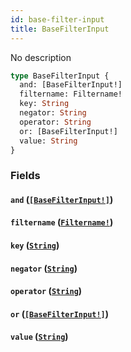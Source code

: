 ```yaml
---
id: base-filter-input
title: BaseFilterInput
---
```


No description

```graphql
type BaseFilterInput {
  and: [BaseFilterInput!]
  filtername: Filtername!
  key: String
  negator: String
  operator: String
  or: [BaseFilterInput!]
  value: String
}
```

### Fields

#### `and` ([`[BaseFilterInput!]`](/graphql/inputs/base-filter-input))

#### `filtername` ([`Filtername!`](/graphql/enums/filtername))

#### `key` ([`String`](/graphql/scalars/string))

#### `negator` ([`String`](/graphql/scalars/string))

#### `operator` ([`String`](/graphql/scalars/string))

#### `or` ([`[BaseFilterInput!]`](/graphql/inputs/base-filter-input))

#### `value` ([`String`](/graphql/scalars/string))
